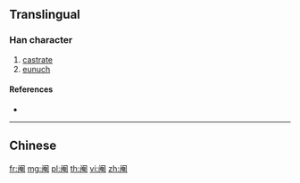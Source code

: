 {{character info/new}}
{{also|閹}}
==Translingual==

===Han character===
{{Han char|rn=169|rad=门|as=08|sn=11|four=|canj=LSKLU}}

# [[castrate]]
# [[eunuch]]

====References====
* {{Han ref|kx=1343.121|hdz=74303.100|uh=9609|ud=38409}}

----

==Chinese==
{{zh-see|閹}}

[[fr:阉]]
[[mg:阉]]
[[pl:阉]]
[[th:阉]]
[[vi:阉]]
[[zh:阉]]